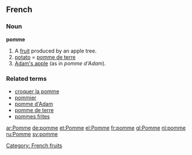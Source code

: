 ==French==
===Noun===
'''pomme''' {{f}}

# A [[fruit]] produced by an apple tree.
# [[potato]] = [[pomme de terre]]
# [[Adam's apple]] (as in ''pomme d'Adam'').

===Related terms===
*[[croquer la pomme]]
*[[pommier]]
*[[pomme d'Adam]]
*[[pomme de terre]]
*[[pommes frites]]

[[Category: French fruits]]
[[ar:Pomme]]
[[de:pomme]]
[[et:Pomme]]
[[el:Pomme]]
[[fr:pomme]]
[[gl:Pomme]]
[[nl:pomme]]
[[ru:Pomme]]
[[sv:pomme]]